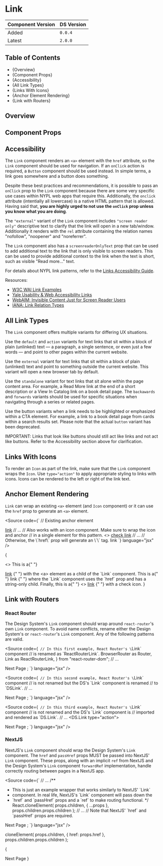

<Meta of={LinkStories} />

# Link

| Component Version | DS Version |
| ----------------- | ---------- |
| Added             | `0.0.4`    |
| Latest            | `2.0.0`    |

## Table of Contents

- {<Link href="#overview" target="_self">Overview</Link>}
- {<Link href="#component-props" target="_self">Component Props</Link>}
- {<Link href="#accessibility" target="_self">Accessibility</Link>}
- {<Link href="#all-link-types" target="_self">All Link Types</Link>}
- {<Link href="#links-with-icons" target="_self">Links With Icons</Link>}
- {<Link href="#anchor-element-rendering" target="_self">Anchor Element Rendering</Link>}
- {<Link href="#link-with-routers" target="_self">Link with Routers</Link>}

## Overview

<Description of={LinkStories} />

## Component Props

<Canvas of={LinkStories.WithControls} />

<ArgTypes of={LinkStories.WithControls} />

## Accessibility

The `Link` component renders an `<a>` element with the `href` attribute, so the
`Link` component should be used for navigation. If an `onClick` action is
required, a `Button` component should be used instead. In simple terms, a link
goes somewhere and a button does something.

Despite these best practices and recommendations, it is possible to pass an
`onClick` prop to the `Link` component because there are some very specific use
cases within NYPL web apps that require this. Additionally, the `onclick`
attribute (intentially all lowercase) is a native HTML pattern that is allowed.
Having said that, **you are highly urged to not use the `onClick` prop unless
you know what you are doing**.

The `"external"` variant of the `Link` component includes `"screen reader only"`
descriptive text to clarify that the link will open in a new tab/window.
Additionally it renders with the `rel` attribute containing
the relation names "nofollow", "noopener" and "noreferrer".

<Canvas of={LinkStories.Accessibility} />

The `Link` component also has a `screenreaderOnlyText` prop that can be used to
add additional text to the link that is only visible to screen readers. This can
be used to provide additional context to the link when the text is short, such
as visible "Read more..." text.

For details about NYPL link patterns, refer to the [Links Accessibility
Guide](/?path=/docs/accessibility-guide-links--docs).

Resources:

- [W3C WAI Link Examples](https://www.w3.org/TR/wai-aria-practices-1.1/examples/link/link.html)
- [Yale Usability & Web Accessibility Links](https://usability.yale.edu/web-accessibility/articles/links)
- [WebAIM: Invisible Content Just for Screen Reader Users](https://webaim.org/techniques/css/invisiblecontent/)
- [IANA: Link Relation Types](https://www.iana.org/assignments/link-relations/link-relations.xhtml)

## All Link Types

The `Link` component offers multiple variants for differing UX situations.

Use the `default` and `action` variants for text links that sit within a block
of plain (unlinked) text — a paragraph, a single sentence, or even just a few
words — and point to other pages within the current website.

Use the `external` variant for text links that sit within a block of plain
(unlinked) text and point to something outside the current website. This variant
will open a new browser tab by default.

Use the `standalone` variant for text links that sit alone within the page
content area. For example, a Read More link at the end of a short description or
a View In Catalog link on a book detail page. The `backawards` and `forwards`
variants should be used for specific situations when navigating through a series
or related pages.

Use the button variants when a link needs to be highlighted or emphasized within
a CTA element. For example, a link to a book detail page from cards within a
search results set. Please note that the actual `button` variant has been
deprecated.

IMPORTANT: Links that look like buttons should still act like links and not act
like buttons. Refer to the <Link href="#accessibility"
target="_self">Accessibility</Link> section above for clarification.

<Canvas of={LinkStories.AllLinkTypes} />

## Links With Icons

To render an `Icon` as part of the link, make sure that the `Link` component
wraps the `Icon`. Use `type="action"` to apply appropriate styling to
links with icons. Icons can be rendered to the left or right of the link text.

<Canvas of={LinkStories.LinksWithIcons} />

## Anchor Element Rendering

`Link` can wrap an existing `<a>` element (and `Icon` component) or it
can use the `href` prop to generate an `<a>` element.

<Source
  code={`
// Existing anchor element
<Link type="action">
  <a href="#existing-anchor-tag">link</a>
</Link>
// ...
// Also works with an icon component. Make sure to wrap the icon and anchor
// in a single element for this pattern.
<Link type="action">
  <>
    <Icon name="check" align="left" size="small" />
    <a href="#existing-anchor-tag">check link</a>
  </>
</Link>
// ...
// Otherwise, the \`href\` prop will generate an \`<a>\` tag.
<Link type="action" href="#passed-in-link">
  link
</Link>
`}
  language="jsx"
/>

{

<>
  This is a{" "}
  <Link type="action">
    <a href="#existing-anchor-tag">link</a>
  </Link>{" "}
  with the &lt;a&gt; element as a child of the `Link` component. This is a{" "}
  <Link type="action" href="#passed-in-link">
    link
  </Link>{" "}
  where the `Link` component uses the `href` prop and has a string-only child.
  Finally, this is a{" "}
  <Link type="action">
    <>
      <Icon name="check" align="left" size="small" />
      <a href="#existing-anchor-tag">link</a>
    </>
  </Link>{" "}
  with a check icon.
  <Box mb="20px"></Box>
</>
}

## Link with Routers

### React Router

The Design System's `Link` component should wrap around `react-router`'s own
`Link` component. To avoid name conflicts, rename either the Design System's
or `react-router`'s `Link` component. Any of the following patterns are valid.

<Source
  code={`
// In this first example, React Router's \`Link\` component
// is renamed as \`ReactRouterLink\`.
  BrowserRouter as Router,
  Link as ReactRouterLink,
} from "react-router-dom";
// ...
<Link type="action">
  <ReactRouterLink to="#">Next Page</ReactRouterLink>
</Link>;
`}
  language="jsx"
/>

<Source
  code={`
// In this second example, React Router's \`Link\` component
// is not renamed but the DS's \`Link\` component is renamed
// to \`DSLink\`.
// ...
<DSLink type="action">
  <Link to="#">Next Page</Link>
</DSLink>;
`}
  language="jsx"
/>

<Source
  code={`
// In this third example, React Router's \`Link\` component
// is not renamed and the DS's \`Link\` component is
// imported and rendered as \`DS.Link\`.
// ...
<DS.Link type="action">
  <Link to="#">Next Page</Link>
</DS.Link>;
`}
  language="jsx"
/>

### NextJS

NextJS's `Link` component should wrap the Design System's `Link` component.
The `href` and `passHref` props MUST be passed into NextJS' `Link` component.
These props, along with an implicit `ref` from NextJS and the Design System's
`Link` component `forwardRef` implementation, handle correctly routing between
pages in a NextJS app.

<Source
  code={`
// ...
/**
 * This is just an example wrapper that works similarly to NextJS' \`Link\`
 * component. In real life, NextJS's \`Link\` component will pass down the
 * \`href\` and \`passHref\` props and a \`ref\` to make routing functional.
 */
  React.cloneElement(
    props.children,
    { ...props },
    props.children.props.children
  );
// ...
// Note that NextJS' \`href\` and \`passHref\` props are required.
<NextJsLink href="#" passHref>
  <Link type="action">Next Page</Link>
</NextJsLink>;
`}
  language="jsx"
/>

  cloneElement(
    props.children,
    { href: props.href },
    props.children.props.children
  );

{

<NextJsLink href="#" passHref>
  <Link type="action">Next Page</Link>
</NextJsLink>
}
